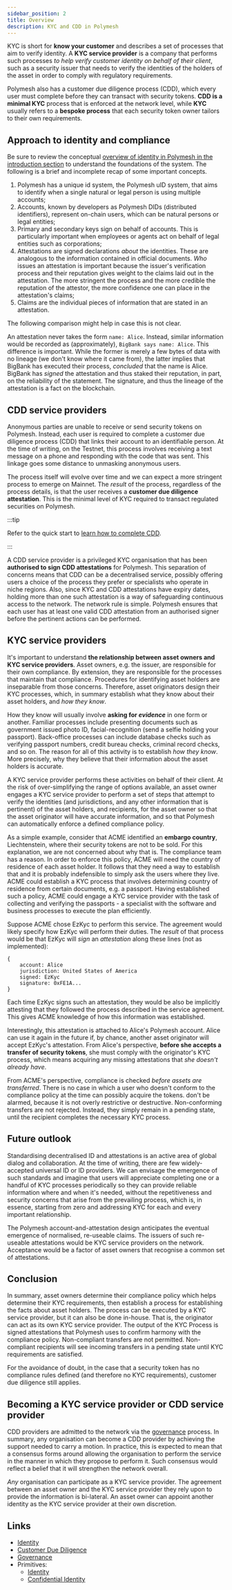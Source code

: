 ```yaml
---
sidebar_position: 2
title: Overview
description: KYC and CDD in Polymesh
---
```


KYC is short for **know your customer** and describes a set of processes that aim to verify identity. A **KYC service provider** is a company that performs such processes _to help verify customer identity on behalf of their client_, such as a security issuer that needs to verify the identities of the holders of the asset in order to comply with regulatory requirements.

Polymesh also has a customer due diligence process (CDD), which every user must complete before they can transact with security tokens. **CDD is a minimal KYC** process that is enforced at the network level, while **KYC** usually refers to a **bespoke process** that each security token owner tailors to their own requirements.

## Approach to identity and compliance

Be sure to review the conceptual [overview of identity in Polymesh in the introduction section](/docs/introduction/identity) to understand the foundations of the system. The following is a brief and incomplete recap of some important concepts.

1. Polymesh has a unique id system, the Polymesh uID system, that aims to identify when a single natural or legal person is using multiple accounts;
2. Accounts, known by developers as Polymesh DIDs (distributed identifiers), represent on-chain users, which can be natural persons or legal entities;
3. Primary and secondary keys sign on behalf of accounts. This is particularly important when employees or agents act on behalf of legal entities such as corporations;
4. Attestations are signed declarations _about_ the identities. These are analogous to the information contained in official documents. _Who_ issues an attestation is important because the issuer's verification process and their reputation gives weight to the claims laid out in the attestation. The more stringent the process and the more credible the reputation of the attestor, the more confidence one can place in the attestation's claims;
5. Claims are the individual pieces of information that are stated in an attestation.

The following comparison might help in case this is not clear.

An attestation never takes the form `name: Alice`. Instead, similar information would be recorded as (approximately), `BigBank says name: Alice`. This difference is important. While the former is merely a few bytes of data with no lineage (we don't know where it came from), the latter implies that BigBank has executed their process, _concluded_ that the name is Alice. BigBank has _signed_ the attestation and thus staked their reputation, in part, on the reliability of the statement. The signature, and thus the lineage of the attestation is a fact on the blockchain.

## CDD service providers

Anonymous parties are unable to receive or send security tokens on Polymesh. Instead, each user is required to complete a customer due diligence process (CDD) that links their account to an identifiable person. At the time of writing, on the Testnet, this process involves receiving a text message on a phone and responding with the code that was sent. This linkage goes some distance to unmasking anonymous users.

The process itself will evolve over time and we can expect a more stringent process to emerge on Mainnet. The _result_ of the process, regardless of the process details, is that the user receives a **customer due diligence attestation**. This is the minimal level of KYC required to transact regulated securities on Polymesh.

:::tip

Refer to the quick start to [learn how to complete CDD](/docs/quickstart/verification-with-cdd).

:::

A CDD service provider is a privileged KYC organisation that has been **authorised to sign CDD attestations** for Polymesh. This separation of concerns means that CDD can be a decentralised service, possibly offering users a choice of the process they prefer or specialists who operate in niche regions. Also, since KYC and CDD attestations have expiry dates, holding more than one such attestation is a way of safeguarding continuous access to the network. The network rule is simple. Polymesh ensures that each user has at least one valid CDD attestation from an authorised signer before the pertinent actions can be performed.

## KYC service providers

It's important to understand **the relationship between asset owners and KYC service providers**. Asset owners, e.g. the issuer, are responsible for their own compliance. By extension, they are responsible for the processes that maintain that compliance. Procedures for identifying asset holders are inseparable from those concerns. Therefore, asset originators design their KYC processes, which, in summary establish what they know about their asset holders, and _how they know_.

How they know will usually involve **asking for _evidence_** in one form or another. Familiar processes include presenting documents such as government issued photo ID, facial-recognition (send a selfie holding your passport). Back-office processes can include database checks such as verifying passport numbers, credit bureau checks, criminal record checks, and so on. The reason for all of this activity is to establish _how they know_. More precisely, why they believe that their information about the asset holders is accurate.

A KYC service provider performs these activities on behalf of their client. At the risk of over-simplifying the range of options available, an asset owner engages a KYC service provider to perform a set of steps that attempt to verify the identities (and jurisdictions, and any other information that is pertinent) of the asset holders, and recipients, for the asset owner so that the asset originator will have accurate information, and so that Polymesh can automatically enforce a defined compliance policy.

As a simple example, consider that ACME identified an **embargo country**, Liechtenstein, where their security tokens are not to be sold. For this explanation, we are not concerned about why that is. The compliance team has a reason. In order to enforce this policy, ACME will need the country of residence of each asset holder. It follows that they need a way to establish that and it is probably indefensible to simply ask the users where they live. ACME could establish a KYC process that involves determining country of residence from certain documents, e.g. a passport. Having established such a policy, ACME could engage a KYC service provider with the task of collecting and verifying the passports - a specialist with the software and business processes to execute the plan efficiently.

Suppose ACME chose EzKyc to perform this service. The agreement would likely specify how EzKyc will perform their duties. The _result_ of that process would be that EzKyc will _sign_ an _attestation_ along these lines (not as implemented):

```
{
    account: Alice
    jurisdiction: United States of America
    signed: EzKyc
    signature: 0xFE1A...
}
```

Each time EzKyc signs such an attestation, they would be also be implicitly attesting that they followed the process described in the service agreement. This gives ACME knowledge of how this information was established.

Interestingly, this attestation is attached to Alice's Polymesh account. Alice can use it again in the future if, by chance, another asset originator will accept EzKyc's attestation. From Alice's perspective, **before she accepts a transfer of security tokens**, she must comply with the originator's KYC process, which means acquiring any missing attestations that _she doesn't already have_.

From ACME's perspective, compliance is checked _before assets are transferred_. There is no case in which a user who doesn't conform to the compliance policy at the time can possibly acquire the tokens. don't be alarmed, because it is not overly restrictive or destructive. Non-conforming transfers are not rejected. Instead, they simply remain in a pending state, until the recipient completes the necessary KYC process.

## Future outlook

Standardising decentralised ID and attestations is an active area of global dialog and collaboration. At the time of writing, there are few widely-accepted universal ID or ID providers. We can envisage the emergence of such standards and imagine that users will appreciate completing one or a handful of KYC processes periodically so they can provide reliable information where and when it's needed, without the repetitiveness and security concerns that arise from the prevailing process, which is, in essence, starting from zero and addressing KYC for each and every important relationship.

The Polymesh account-and-attestation design anticipates the eventual emergence of normalised, re-useable claims. The issuers of such re-useable attestations would be KYC service providers on the network. Acceptance would be a factor of asset owners that recognise a common set of attestations.

## Conclusion

In summary, asset owners determine their compliance policy which helps determine their KYC requirements, then establish a process for establishing the facts about asset holders. The process can be executed by a KYC service provider, but it can also be done in-house. That is, the originator can act as its own KYC service provider. The output of the KYC Process is signed attestations that Polymesh uses to confirm harmony with the compliance policy. Non-compliant transfers are not permitted. Non-compliant recipients will see incoming transfers in a pending state until KYC requirements are satisfied.

For the avoidance of doubt, in the case that a security token has no compliance rules defined (and therefore no KYC requirements), customer due diligence still applies.

## Becoming a KYC service provider or CDD service provider

<!-- TODO: This is an opportunity to include a procedure or point of contact to direct businesses that want to explore becoming a KYC provider. -->

CDD providers are admitted to the network via the [governance](/docs/introduction/governance) process. In summary, any organisation can become a CDD provider by achieving the support needed to carry a motion. In practice, this is expected to mean that a consensus forms around allowing the organisation to perform the service in the manner in which they propose to perform it. Such consensus would reflect a belief that it will strengthen the network overall.

_Any_ organisation can participate as a KYC service provider. The agreement between an asset owner and the KYC service provider they rely upon to provide the information is bi-lateral. An asset owner can appoint another identity as the KYC service provider at their own discretion.

## Links

- [Identity](/docs/introduction/identity/)
- [Customer Due Diligence](/docs/quickstart/verification-with-cdd/)
- [Governance](/docs/introduction/governance/)
- Primitives:
  - [Identity](/polymesh-docs/primitives/identity/)
  - [Confidential Identity](/polymesh-docs/primitives/confidential-identity/)
